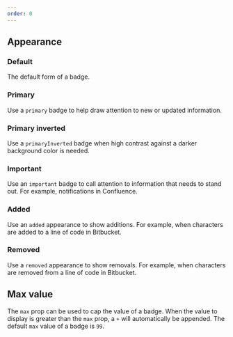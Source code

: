 ```yaml
---
order: 0
---
```



## Appearance

### Default

The default form of a badge.

<Example Component={BadgeDefault} packageName="@atlaskit/badge" />

### Primary

Use a `primary` badge to help draw attention to new or updated information.

<Example Component={BadgePrimary} packageName="@atlaskit/badge" />

### Primary inverted

Use a `primaryInverted` badge when high contrast against a darker background color is needed.

<Example
  Component={BadgePrimaryInverted}
  packageName="@atlaskit/badge"
  backgroundColor="blue"
/>

### Important

Use an `important` badge to call attention to information that needs to stand out. For example, notifications in Confluence.

<Example Component={BadgeImportant} packageName="@atlaskit/badge" />

### Added

Use an `added` appearance to show additions. For example, when characters are added to a line of code in Bitbucket.

<Example Component={BadgeAdded} packageName="@atlaskit/badge" />

### Removed

Use a `removed` appearance to show removals. For example, when characters are removed from a line of code in Bitbucket.

<Example Component={BadgeRemoved} packageName="@atlaskit/badge" />

## Max value

The `max` prop can be used to cap the value of a badge. When the value to display is greater than the `max` prop, a `+` will automatically be appended. The default `max` value of a badge is `99`.

<Example Component={BadgeMaxValue} packageName="@atlaskit/badge" />

